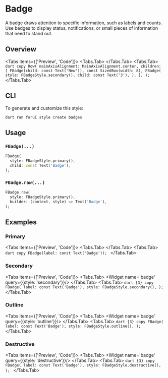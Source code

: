 
# Badge

A badge draws attention to specific information, such as labels and counts. Use badges to display status, notifications, or small pieces of information that need to stand out.

<LinkBadgeGroup>
    <LinkBadge label="API Reference" href="https://pub.dev/documentation/forui/latest/forui.widgets.badge/"/>
    <LinkBadge label="Source Code" href="https://github.com/forus-labs/forui/blob/main/lib/src/widgets/badge/badge.dart"/>
</LinkBadgeGroup>

## Overview

<Tabs items={['Preview', 'Code']}>
  <Tabs.Tab>
      <Widget name='badge' query={{}}/>
  </Tabs.Tab>
  <Tabs.Tab>
      ```dart copy
      Row(
        mainAxisAlignment: MainAxisAlignment.center,
        children: [
          FBadge(child: const Text('New')),
          const SizedBox(width: 8),
          FBadge(
            style: FBadgeStyle.secondary(),
            child: const Text('3'),
          ),
        ],
      );
      ```
  </Tabs.Tab>
</Tabs>

## CLI

To generate and customize this style:

```shell copy
dart run forui style create badges 
```

## Usage

### `FBadge(...)`

```dart copy
FBadge(
  style: FBadgeStyle.primary(),
  child: const Text('Badge'),
);
```

### `FBadge.raw(...)`

```dart copy
FBadge.raw(
  style: FBadgeStyle.primary(),
  builder: (context, style) => Text('Badge'),
);
```

## Examples

### Primary
<Tabs items={['Preview', 'Code']}>
  <Tabs.Tab>
      <Widget name='badge' query={{}}/>
  </Tabs.Tab>
  <Tabs.Tab>
      ```dart copy
      FBadge(label: const Text('Badge'));
      ```
  </Tabs.Tab>
</Tabs>

### Secondary
<Tabs items={['Preview', 'Code']}>
  <Tabs.Tab>
      <Widget name='badge' query={{style: 'secondary'}}/>
  </Tabs.Tab>
  <Tabs.Tab>
      ```dart {3} copy
      FBadge(
        label: const Text('Badge'),
        style: FBadgeStyle.secondary(),
      );
      ```
  </Tabs.Tab>
</Tabs>

### Outline
<Tabs items={['Preview', 'Code']}>
  <Tabs.Tab>
      <Widget name='badge' query={{style: 'outline'}}/>
  </Tabs.Tab>
  <Tabs.Tab>
      ```dart {3} copy
      FBadge(
        label: const Text('Badge'),
        style: FBadgeStyle.outline(),
      );
      ```
  </Tabs.Tab>
</Tabs>

### Destructive
<Tabs items={['Preview', 'Code']}>
  <Tabs.Tab>
      <Widget name='badge' query={{style: 'destructive'}}/>
  </Tabs.Tab>
  <Tabs.Tab>
      ```dart {3} copy
      FBadge(
        label: const Text('Badge'),
        style: FBadgeStyle.destructive(),
      );
      ```
  </Tabs.Tab>
</Tabs>
